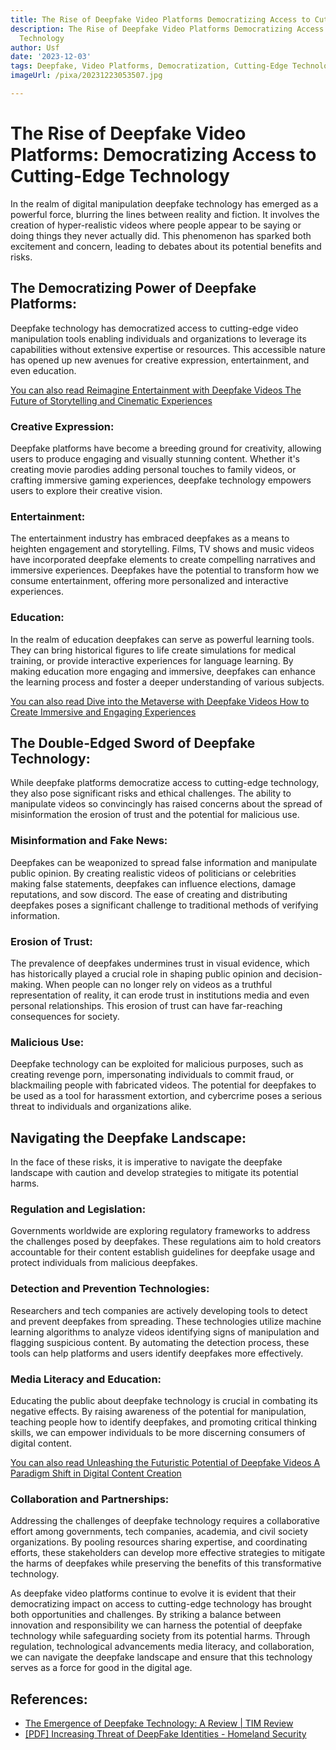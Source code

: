 ```yaml
---
title: The Rise of Deepfake Video Platforms Democratizing Access to Cutting-Edge Technology
description: The Rise of Deepfake Video Platforms Democratizing Access to Cutting-Edge
  Technology
author: Usf
date: '2023-12-03'
tags: Deepfake, Video Platforms, Democratization, Cutting-Edge Technology
imageUrl: /pixa/20231223053507.jpg

---
```

#  The Rise of  Deepfake Video Platforms: Democratizing Access  to  Cutting-Edge Technology


In  the realm of digital  manipulation deepfake technology has emerged  as a powerful force, blurring  the lines between reality and fiction. It involves the creation of hyper-realistic videos where people appear  to be saying or doing things they never  actually did. This phenomenon has sparked both excitement and concern, leading  to debates about its potential benefits and risks.

## The Democratizing Power of Deepfake Platforms:

Deepfake technology has democratized access to cutting-edge video manipulation tools enabling individuals and organizations to leverage its capabilities without extensive  expertise or resources. This accessible nature has opened up new avenues for creative expression, entertainment, and even education.

[You can also read Reimagine Entertainment with Deepfake Videos The Future of Storytelling and Cinematic Experiences](Reimagine%20Entertainment%20with%20Deepfake%20Videos%20The%20Future%20of%20Storytelling%20and%20Cinematic%20Experiences)


### Creative Expression:

Deepfake platforms have become a breeding ground for creativity,  allowing users to produce  engaging and visually stunning content. Whether it's creating movie parodies adding personal touches to family videos,  or crafting immersive gaming experiences, deepfake technology empowers users to explore their creative  vision.

### Entertainment:

The entertainment industry has embraced deepfakes as a means to heighten engagement and storytelling. Films, TV shows and music videos have incorporated deepfake  elements to create compelling narratives and immersive experiences. Deepfakes have the potential to transform how we consume entertainment,  offering more personalized and interactive experiences.

### Education:

In  the realm of education deepfakes can serve as powerful learning tools. They can bring historical figures to life create simulations for medical training, or provide interactive experiences for language learning. By  making education more engaging and immersive, deepfakes can enhance the learning process and foster a deeper understanding of various subjects.


[You can also read  Dive into the Metaverse  with Deepfake Videos How to Create Immersive and Engaging  Experiences](Dive%20into%20the%20Metaverse%20with%20Deepfake%20Videos%20How%20to%20Create%20Immersive%20and%20Engaging%20Experiences)


## The Double-Edged Sword of Deepfake Technology:

While deepfake platforms democratize  access  to cutting-edge technology, they also pose significant risks and ethical challenges. The ability to  manipulate videos so convincingly has raised concerns about the spread of misinformation the erosion of trust and the potential for  malicious use.

### Misinformation and Fake News:

Deepfakes can  be weaponized to spread false information and manipulate  public opinion.  By creating realistic videos of politicians or celebrities making false statements, deepfakes can influence elections, damage reputations, and sow discord. The ease of creating and distributing  deepfakes poses a significant challenge to traditional methods  of verifying information.

### Erosion  of Trust:

The  prevalence of deepfakes undermines trust in visual evidence, which has historically  played a crucial role in shaping public opinion and decision-making. When people can no longer rely on videos as a  truthful representation of  reality,  it can erode trust in institutions media and even personal  relationships. This erosion of trust can have far-reaching consequences for society.

### Malicious Use:

Deepfake technology can be  exploited for malicious purposes, such as creating revenge  porn,  impersonating individuals to commit fraud, or blackmailing people with fabricated videos. The potential for deepfakes to be used as a tool  for harassment extortion, and cybercrime poses a serious threat to individuals  and organizations  alike.


## Navigating the Deepfake Landscape:

In the face of these risks, it is imperative to navigate the deepfake landscape with caution and develop  strategies  to  mitigate its potential harms.

###  Regulation and  Legislation:

Governments worldwide are exploring regulatory frameworks to address the challenges  posed by deepfakes. These regulations aim to hold creators accountable for their content establish guidelines for deepfake usage  and  protect individuals from  malicious deepfakes.

### Detection and Prevention Technologies:

Researchers and tech companies are actively developing tools to detect and prevent deepfakes from spreading. These technologies utilize machine learning algorithms to analyze videos identifying signs of manipulation and flagging suspicious content. By automating the detection process, these tools can help platforms and users identify deepfakes more effectively.

### Media Literacy and Education:

Educating the public about deepfake technology  is crucial in combating its negative effects. By raising awareness of the potential for manipulation, teaching people how to identify deepfakes, and promoting critical  thinking skills, we can empower individuals to  be more discerning consumers of digital content.

[You can also read Unleashing the Futuristic Potential of Deepfake Videos A Paradigm Shift in  Digital Content Creation](Unleashing%20the%20Futuristic%20Potential%20of%20Deepfake%20Videos%20A%20Paradigm%20Shift%20in%20Digital%20Content%20Creation)


### Collaboration and Partnerships:

Addressing the  challenges of deepfake technology requires a collaborative effort among governments, tech companies,  academia,  and civil society organizations. By pooling  resources sharing expertise, and coordinating  efforts, these stakeholders can develop  more effective strategies to mitigate the  harms of  deepfakes while preserving the benefits of  this transformative technology.


As deepfake video platforms continue  to evolve it is evident  that their democratizing impact on access to cutting-edge technology has brought both  opportunities  and challenges. By striking a balance between innovation and  responsibility we can harness the  potential  of deepfake technology while safeguarding society  from its potential harms. Through regulation, technological advancements media literacy, and  collaboration, we can  navigate the deepfake landscape and ensure that this technology serves as a force for good in  the digital  age.

## References:
- [The Emergence of Deepfake Technology: A Review | TIM Review](https://timreview.ca/article/1282)
- [[PDF] Increasing Threat of DeepFake Identities - Homeland Security](https://www.dhs.gov/sites/default/files/publications/increasing_threats_of_deepfake_identities_0.pdf)
